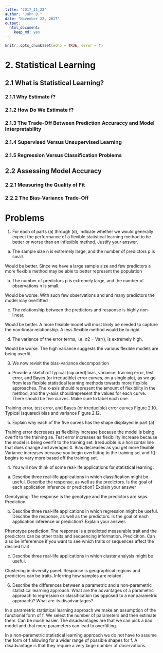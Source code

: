 ```yaml
---
title: "2017_11_22"
author: "John D."
date: "November 22, 2017"
output: 
  html_document: 
    keep_md: yes
---
```


```r
knitr::opts_chunk$set(echo = TRUE, error = T)
```

# 2. Statistical Learning
## 2.1 What is Statistical Learning?
### 2.1.1 Why Estimate f?
### 2.1.2 How Do We Estimate f?
### 2.1.3 The Trade-Off Between Prediction Accuraccy and Model Interpretability
### 2.1.4 Supervised Versus Unsupervised Learning
### 2.1.5 Regression Versus Classification Problems
## 2.2 Assessing Model Accuracy
### 2.2.1 Measuring the Quality of Fit
### 2.2.2 The Bias-Variance Trade-Off

# Problems

1. For each of parts (a) through (d), indicate whether we would generally expect the performance of a flexible statistical learning method to be better or worse than an inflexible method. Justify your answer.


(a) The sample size n is extremely large, and the number of predictors p is small.

Would be better. Since we have a large sample size and few predictors a more flexible method may be able to better represent the population


(b) The number of predictors p is extremely large, and the number of observations n is small.

Would be worse. With such few observations and and many predictors the model may overfitted


(c) The relationship between the predictors and response is highly
non-linear.

Would be better. A more flexible model will most likely be needed to capture the non-linear relationship. A less flexible method would be to rigid.

(d) The variance of the error terms, i.e. σ2 = Var(), is extremely
high.

Would be worse. The high variance suggests the various flexible models are being overfit.

3. We now revisit the bias-variance decomposition

(a) Provide a sketch of typical (squared) bias, variance, training error, test error, and Bayes (or irreducible) error curves, on a single plot, as we go from less flexible statistical learning methods towards more flexible approaches. The x-axis should represent the amount of flexibility in the method, and the y-axis shouldrepresent the values for each curve. There should be five curves. Make sure to label each one.

Training error, test error, and Bayes (or irreducible) error curves Figure 2.10. Typical (squared) bias and variance Figure 2.12.


(b) Explain why each of the five curves has the shape displayed in part (a)

Training error decreases as flexibility increase because the model is being overfit to the training se.
Test error increases as flexibility increase because the model is being overfit to the training set.
Irreducible is a horizontal line that does change and averages 0.
Bias decreases as you get more flexible.
Variance increases because you begin overfititng to the training set and f() begins to vary more based off the training set.

4. You will now think of some real-life applications for statistical learning.

(a) Describe three real-life applications in which classification might be useful. Describe the response, as well as the predictors. Is the goal of each application inference or prediction? Explain your answer

Genotyping: The response is the genotype and the predictors are snps. Prediction

(b) Describe three real-life applications in which regression might be useful. Describe the response, as well as the predictors. Is the goal of each application inference or prediction? Explain your answer.

Phenotype prediction: The response is a predicted measurable trait and the predictors can be other traits and sequencing information. Predicition. Can also be infererence if you want to see which traits or sequences affect the desired trait

(c) Describe three real-life applications in which cluster analysis might be useful.

Clustering in diversity panel. Response is geographical regions and predictors can be traits. Inferring how samples are related.

6. Describe the differences between a parametric and a non-parametric statistical learning approach. What are the advantages of a parametric approach to regression or classification (as opposed to a nonparametric approach)? What are its disadvantages?

In a parametric statistical learning approach we make an assumption of the functional form of f. We select the number of parameters and then estimate them. Can be much easier. The disadvantages are that we can pick a bad model and that more parameters can lead to overfitting.

In a non-parametric statistical learning approach we do not have to assume the form of f allowing for a wider range of possible shapes for f. A disadvantage is that they require a very large number of observations.